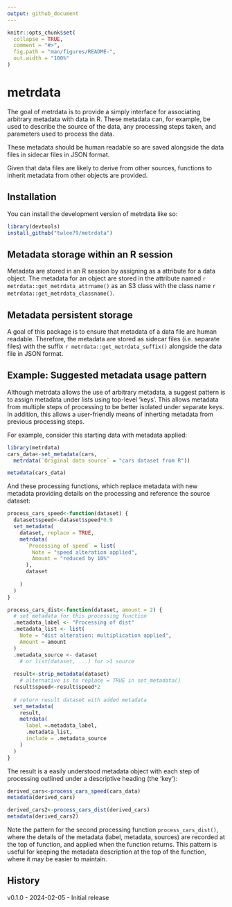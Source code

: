```yaml
---
output: github_document
---
```


<!-- README.md is generated from README.Rmd. Please edit that file -->

```r
knitr::opts_chunk$set(
  collapse = TRUE,
  comment = "#>",
  fig.path = "man/figures/README-",
  out.width = "100%"
)
```

# metrdata

<!-- badges: start -->
<!-- badges: end -->

The goal of metrdata is to provide a simply interface for 
associating arbitrary metadata with data in R. These metadata can, for example, 
be used to describe the source of the data, any processing steps taken, and 
parameters used to process the data.

These metadata should be human readable so are saved alongside the data files
in sidecar files in JSON format.

Given that data files are likely to derive from other sources, functions
to inherit metadata from other objects are provided.


## Installation

You can install the development version of metrdata like so:

``` r
library(devtools)
install_github("twlee79/metrdata")
```

## Metadata storage within an R session

Metadata are stored in an R session by assigning as a attribute for a data
object. The metadata for an object are stored in the attribute named
``r metrdata::get_metrdata_attrname()`` as an S3 class with the class name 
``r metrdata::get_metrdata_classname()``.

## Metadata persistent storage

A goal of this package is to ensure that metadata of a data file are human
readable. Therefore, the metadata are stored as sidecar files 
(i.e. separate files) with the suffix ``r metrdata::get_metrdata_suffix()`` 
alongside the data file in JSON format.


## Example: Suggested metadata usage pattern

Although metrdata allows the use of arbitrary metadata, a suggest pattern is
to assign metadata under lists using top-level 'keys'. This allows metadata
from multiple steps of processing to be better isolated under separate keys.
In addition, this allows a user-friendly means of inherting metadata from
previous processing steps.

For example, consider this starting data with metadata applied:
```r
library(metrdata)
cars_data<-set_metadata(cars, 
  metrdata(`Original data source` = "cars dataset from R"))

metadata(cars_data)
```

And these processing functions, which replace metadata with new metadata
providing details on the processing and reference the source dataset:
```r
process_cars_speed<-function(dataset) {
  dataset$speed<-dataset$speed*0.9
  set_metadata(
    dataset, replace = TRUE,
    metrdata(
      `Processing of speed` = list(
        Note = "speed alteration applied",
        Amount = "reduced by 10%"
      ),
      dataset
      
    )
  )
}

process_cars_dist<-function(dataset, amount = 2) {
  # set metadata for this processing function
  .metadata_label <- "Processing of dist"
  .metadata_list <- list(
    Note = "dist alteration: multiplication applied",
    Amount = amount
  )
  .metadata_source <- dataset 
    # or list(dataset, ...) for >1 source
  
  result<-strip_metadata(dataset)
    # alternative is to replace = TRUE in set_metadata() 
  result$speed<-result$speed*2
  
  # return result dataset with added metadata
  set_metadata(
    result,
    metrdata(
      label =.metadata_label,
      .metadata_list,
      include = .metadata_source
    )
  )
}
```

The result is a easily understood metadata object with each step of processing 
outlined under a descriptive heading (the 'key'):
```r
derived_cars<-process_cars_speed(cars_data)
metadata(derived_cars)

derived_cars2<-process_cars_dist(derived_cars)
metadata(derived_cars2)
```

Note the pattern for the second processing function `process_cars_dist()`,
where the details of the metadata (label, metadata, sources) are recorded 
at the top of function, and applied when the function returns. This pattern
is useful for keeping the metadata description at the top of the function,
where it may be easier to maintain.

## History

v0.1.0 
  - 2024-02-05 
  - Initial release
